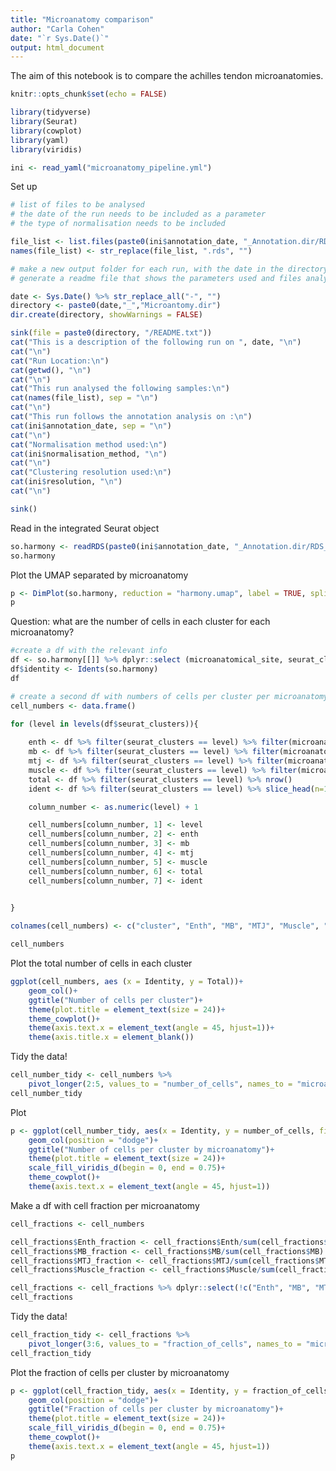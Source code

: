 ```yaml
---
title: "Microanatomy comparison"
author: "Carla Cohen"
date: "`r Sys.Date()`"
output: html_document
---
```


The aim of this notebook is to compare the achilles tendon microanatomies. 

```r
knitr::opts_chunk$set(echo = FALSE)

library(tidyverse)
library(Seurat)
library(cowplot)
library(yaml)
library(viridis)

ini <- read_yaml("microanatomy_pipeline.yml")

```

Set up

```r

# list of files to be analysed
# the date of the run needs to be included as a parameter
# the type of normalisation needs to be included

file_list <- list.files(paste0(ini$annotation_date, "_Annotation.dir/RDS_objects.dir/", ini$normalisation_method, "/"), pattern=".rds")
names(file_list) <- str_replace(file_list, ".rds", "")

# make a new output folder for each run, with the date in the directory name
# generate a readme file that shows the parameters used and files analysed

date <- Sys.Date() %>% str_replace_all("-", "")
directory <- paste0(date,"_","Microantomy.dir")
dir.create(directory, showWarnings = FALSE)

sink(file = paste0(directory, "/README.txt"))
cat("This is a description of the following run on ", date, "\n")
cat("\n")
cat("Run Location:\n")
cat(getwd(), "\n")
cat("\n")
cat("This run analysed the following samples:\n")
cat(names(file_list), sep = "\n")
cat("\n")
cat("This run follows the annotation analysis on :\n")
cat(ini$annotation_date, sep = "\n")
cat("\n")
cat("Normalisation method used:\n")
cat(ini$normalisation_method, "\n")
cat("\n")
cat("Clustering resolution used:\n")
cat(ini$resolution, "\n")
cat("\n")

sink()


```

Read in the integrated Seurat object

```r

so.harmony <- readRDS(paste0(ini$annotation_date, "_Annotation.dir/RDS_objects.dir/", ini$normalisation_method, "/", file_list[1]))
so.harmony

```

Plot the UMAP separated by microanatomy

```r

p <- DimPlot(so.harmony, reduction = "harmony.umap", label = TRUE, split.by = "microanatomical_site", ncol = 2)
p
```
Question: what are the number of cells in each cluster for each microanatomy?

```r
#create a df with the relevant info
df <- so.harmony[[]] %>% dplyr::select (microanatomical_site, seurat_clusters)
df$identity <- Idents(so.harmony)
df

# create a second df with numbers of cells per cluster per microanatomy
cell_numbers <- data.frame()

for (level in levels(df$seurat_clusters)){
    
    enth <- df %>% filter(seurat_clusters == level) %>% filter(microanatomical_site == "Enth") %>% nrow()
    mb <- df %>% filter(seurat_clusters == level) %>% filter(microanatomical_site == "MB") %>% nrow()
    mtj <- df %>% filter(seurat_clusters == level) %>% filter(microanatomical_site == "MTJ") %>% nrow()
    muscle <- df %>% filter(seurat_clusters == level) %>% filter(microanatomical_site == "muscle") %>% nrow()
    total <- df %>% filter(seurat_clusters == level) %>% nrow()
    ident <- df %>% filter(seurat_clusters == level) %>% slice_head(n=1) %>% pull (identity)

    column_number <- as.numeric(level) + 1

    cell_numbers[column_number, 1] <- level
    cell_numbers[column_number, 2] <- enth
    cell_numbers[column_number, 3] <- mb
    cell_numbers[column_number, 4] <- mtj
    cell_numbers[column_number, 5] <- muscle
    cell_numbers[column_number, 6] <- total
    cell_numbers[column_number, 7] <- ident

    
}

colnames(cell_numbers) <- c("cluster", "Enth", "MB", "MTJ", "Muscle", "Total", "Identity")

cell_numbers

```
 
 Plot the total number of cells in each cluster
```r
ggplot(cell_numbers, aes (x = Identity, y = Total))+
    geom_col()+
    ggtitle("Number of cells per cluster")+
    theme(plot.title = element_text(size = 24))+
    theme_cowplot()+
    theme(axis.text.x = element_text(angle = 45, hjust=1))+
    theme(axis.title.x = element_blank())
```
 
 
 
 
 Tidy the data!
 
```r
cell_number_tidy <- cell_numbers %>% 
    pivot_longer(2:5, values_to = "number_of_cells", names_to = "microanatomy")
cell_number_tidy
```
 


Plot

```r
p <- ggplot(cell_number_tidy, aes(x = Identity, y = number_of_cells, fill = microanatomy))+
    geom_col(position = "dodge")+
    ggtitle("Number of cells per cluster by microanatomy")+
    theme(plot.title = element_text(size = 24))+
    scale_fill_viridis_d(begin = 0, end = 0.75)+
    theme_cowplot()+
    theme(axis.text.x = element_text(angle = 45, hjust=1))
```

Make a df with cell fraction per microanatomy

```r
cell_fractions <- cell_numbers

cell_fractions$Enth_fraction <- cell_fractions$Enth/sum(cell_fractions$Enth)
cell_fractions$MB_fraction <- cell_fractions$MB/sum(cell_fractions$MB)
cell_fractions$MTJ_fraction <- cell_fractions$MTJ/sum(cell_fractions$MTJ)
cell_fractions$Muscle_fraction <- cell_fractions$Muscle/sum(cell_fractions$Muscle)

cell_fractions <- cell_fractions %>% dplyr::select(!c("Enth", "MB", "MTJ", "Muscle", "Total"))
cell_fractions
```
Tidy the data!
 
```r
cell_fraction_tidy <- cell_fractions %>% 
    pivot_longer(3:6, values_to = "fraction_of_cells", names_to = "microanatomy")
cell_fraction_tidy
```
Plot the fraction of cells per cluster by microanatomy

```r
p <- ggplot(cell_fraction_tidy, aes(x = Identity, y = fraction_of_cells, fill = microanatomy))+
    geom_col(position = "dodge")+
    ggtitle("Fraction of cells per cluster by microanatomy")+
    theme(plot.title = element_text(size = 24))+
    scale_fill_viridis_d(begin = 0, end = 0.75)+
    theme_cowplot()+
    theme(axis.text.x = element_text(angle = 45, hjust=1))
p
```

